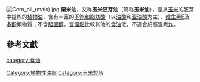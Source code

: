 {{植物油}}
{{营养值 | name=粟米油 | water =0 g| kJ =3699| protein =0 g| fat =100 g| carbs =0 g| fiber =0 g| sugars =0 g| calcium_mg =0| iron_mg =0| magnesium_mg =0| phosphorus_mg =0| potassium_mg =0| sodium_mg =0| zinc_mg =0| selenium_μg =0| vitC_mg =0| thiamin_mg =0| riboflavin_mg =0| niacin_mg =0| pantothenic_mg =0| vitB6_mg=0| folate_ug =0| choline_mg =0.2| vitB12_ug =0| vitA_ug =0| betacarotene_ug =0| lutein_ug =0| vitE_mg =14.3| vitD_iu =0| vitK_ug =1.9| satfat =12.948 g| monofat =27.576 g| polyfat =54.677 g| transfat =0.286 g| omega3fat =1.161 g| omega6fat =53.23 g| right=1 | source_usda=1 }}
[[File:Corn_oil_(mais).jpg|thumb]]
'''粟米油'''，又称'''玉米胚芽油'''（简称'''玉米油'''），是从[[玉米|玉米]]的胚芽中提炼的[[植物油|植物油]]，含有丰富的[[不饱和脂肪酸|不饱和脂肪酸]]（以[[油酸|油酸]]和[[亚油酸|亚油酸]]为主）、[[维生素E|维生素E]]及[[多酚|多酚]]類物質；不含[[胆固醇|胆固醇]]。[[冒煙點|冒煙點]]比較其他的[[食油|食油]]低，不適合於高溫煮[[炸|炸]]。

==參考文獻==
<div class="references-small">
<references></references>
</div>

{{植物油列表}}
{{Fatsandoils}}

[[category:食油|category:食油]]
[[Category:植物性油脂|Category:植物性油脂]]
[[Category:玉米製品|Category:玉米製品]]